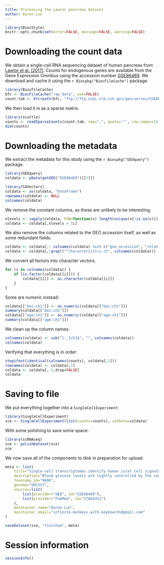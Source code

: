 ```yaml
---
title: Processing the Lawlor pancreas dataset
author: Aaron Lun
---
```


```r
library(BiocStyle)
knitr::opts_chunk$set(error=FALSE, message=FALSE, warning=FALSE)
```

# Downloading the count data

We obtain a single-cell RNA sequencing dataset of human pancreas from [Lawlor et al. (2017)](https://doi.org/10.1101/gr.212720.116).
Counts for endogenous genes are available from the Gene Expression Omnibus
using the accession number [GSE86469](https://www.ncbi.nlm.nih.gov/geo/query/acc.cgi?acc=GSE86469).
We download and cache it using the `r Biocpkg("BiocFileCache")` package.

```r
library(BiocFileCache)
bfc <- BiocFileCache("raw_data", ask=FALSE)    
count.tab <- bfcrpath(bfc, "ftp://ftp.ncbi.nlm.nih.gov/geo/series/GSE86nnn/GSE86469/suppl/GSE86469_GEO.islet.single.cell.processed.data.RSEM.raw.expected.counts.csv.gz")
```

We then load it in as a sparse matrix.

```r
library(scuttle)
counts <- readSparseCounts(count.tab, sep=",", quote='"', row.names=1)
dim(counts)
```

# Downloading the metadata

We extract the metadata for this study using the `r Biocpkg("GEOquery")` package.

```r
library(GEOquery)
coldata <- pData(getGEO("GSE86469")[[1]])

library(S4Vectors)
coldata <- as(coldata, "DataFrame")
rownames(coldata) <- NULL
colnames(coldata)
```

We remove the constant columns, as these are unlikely to be interesting.

```r
nlevels <- vapply(coldata, FUN=function(x) length(unique(x[!is.na(x)])), 1L)
coldata <- coldata[,nlevels > 1L]
```

We also remove the columns related to the GEO accession itself, as well as some redundant fields.

```r
coldata <- coldata[,! colnames(coldata) %in% c("geo_accession", "relation", "relation.1")]
coldata <- coldata[,!grepl("^characteristics_ch", colnames(coldata))]
```

We convert all factors into character vectors.

```r
for (i in colnames(coldata)) {
    if (is.factor(coldata[[i]])) {
        coldata[[i]] <- as.character(coldata[[i]])
    }
}
```

Some are numeric instead:

```r
coldata[["bmi:ch1"]] <- as.numeric(coldata[["bmi:ch1"]])
summary(coldata[["bmi:ch1"]])
coldata[["age:ch1"]] <- as.numeric(coldata[["age:ch1"]])
summary(coldata[["age:ch1"]])
```

We clean up the column names:

```r
colnames(coldata) <- sub("[:_]ch1$", "", colnames(coldata))
colnames(coldata)
```

Verifying that everything is in order:

```r
stopifnot(identical(colnames(counts), coldata[,1]))
rownames(coldata) <- coldata[,1]
coldata <- coldata[,-1,drop=FALSE]
coldata
```

# Saving to file 

We put everything together into a `SingleCellExperiment`:

```r
library(SingleCellExperiment)
sce <- SingleCellExperiment(list(counts=counts), colData=coldata)
```

With some polishing to save some space:

```r
library(scRNAseq)
sce <- polishDataset(sce)
sce
```

We now save all of the components to disk in preparation for upload:

```r
meta <- list(
    title="Single-cell transcriptomes identify human islet cell signatures and reveal cell-type-specific expression changes in type 2 diabetes",
    description="Blood glucose levels are tightly controlled by the coordinated action of at least four cell types constituting pancreatic islets. Changes in the proportion and/or function of these cells are associated with genetic and molecular pathophysiology of monogenic, type 1, and type 2 (T2D) diabetes. Cellular heterogeneity impedes precise understanding of the molecular components of each islet cell type that govern islet (dys)function, particularly the less abundant delta and gamma/pancreatic polypeptide (PP) cells. Here, we report single-cell transcriptomes for 638 cells from nondiabetic (ND) and T2D human islet samples. Analyses of ND single-cell transcriptomes identified distinct alpha, beta, delta, and PP/gamma cell-type signatures. Genes linked to rare and common forms of islet dysfunction and diabetes were expressed in the delta and PP/gamma cell types. Moreover, this study revealed that delta cells specifically express receptors that receive and coordinate systemic cues from the leptin, ghrelin, and dopamine signaling pathways implicating them as integrators of central and peripheral metabolic signals into the pancreatic islet. Finally, single-cell transcriptome profiling revealed genes differentially regulated between T2D and ND alpha, beta, and delta cells that were undetectable in paired whole islet analyses. This study thus identifies fundamental cell-type-specific features of pancreatic islet (dys)function and provides a critical resource for comprehensive understanding of islet biology and diabetes pathogenesis.",
    taxonomy_id="9606",
    genome="GRCh37",
    sources=list(
        list(provider="GEO", id="GSE86469"),
        list(provider="PubMed", id="27864352")
    ),
    maintainer_name="Aaron Lun",
    maintainer_email="infinite.monkeys.with.keyboards@gmail.com"
)

saveDataset(sce, "finished", meta)
```

# Session information {-}

```r
sessionInfo()
```
